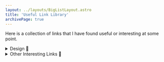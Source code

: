 ```yaml
---
layout: ../layouts/BigListLayout.astro
title: 'Useful Link Library'
archivePage: true
---
```


Here is a collection of links that I have found useful or interesting at some point.

<details closed>
<summary>Design 🎨</summary>

### [Design Techniques List](https://anthonyhobday.com/sideprojects/visualtechniques/)
A list of visual design techniques. I wish I'd put together a similar list when I started out in design!

</details>

<details closed>
<summary>Other Interesting Links 🤔</summary>

### [Riff Fusion](https://www.riffusion.com/about)
This is like ChatGPT but for music. This page outlines how they achieved it and it's a fascinating read.

</details>

